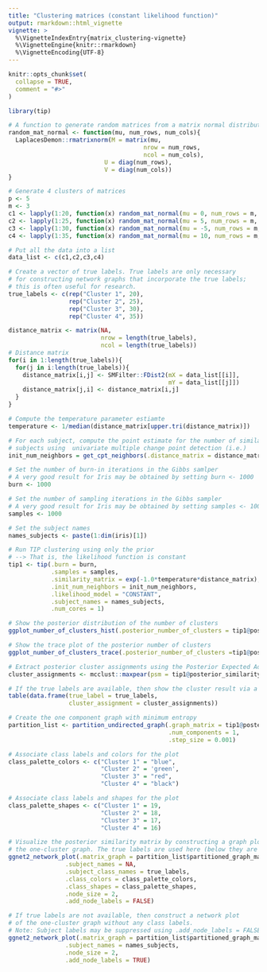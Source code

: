 ```yaml
---
title: "Clustering matrices (constant likelihood function)"
output: rmarkdown::html_vignette
vignette: >
  %\VignetteIndexEntry{matrix_clustering-vignette}
  %\VignetteEngine{knitr::rmarkdown}
  %\VignetteEncoding{UTF-8}
---
```


```r
knitr::opts_chunk$set(
  collapse = TRUE,
  comment = "#>"
)
```

```r
library(tip)

# A function to generate random matrices from a matrix normal distribution 
random_mat_normal <- function(mu, num_rows, num_cols){
  LaplacesDemon::rmatrixnorm(M = matrix(mu, 
                                      nrow = num_rows, 
                                      ncol = num_cols), 
                           U = diag(num_rows), 
                           V = diag(num_cols))
}

# Generate 4 clusters of matrices 
p <- 5
m <- 3
c1 <- lapply(1:20, function(x) random_mat_normal(mu = 0, num_rows = m, num_cols = p))
c2 <- lapply(1:25, function(x) random_mat_normal(mu = 5, num_rows = m, num_cols = p))
c3 <- lapply(1:30, function(x) random_mat_normal(mu = -5, num_rows = m, num_cols = p))
c4 <- lapply(1:35, function(x) random_mat_normal(mu = 10, num_rows = m, num_cols = p))

# Put all the data into a list
data_list <- c(c1,c2,c3,c4)

# Create a vector of true labels. True labels are only necessary 
# for constructing network graphs that incorporate the true labels;
# this is often useful for research. 
true_labels <- c(rep("Cluster 1", 20),
                 rep("Cluster 2", 25),
                 rep("Cluster 3", 30),
                 rep("Cluster 4", 35))

distance_matrix <- matrix(NA, 
                          nrow = length(true_labels),
                          ncol = length(true_labels))
# Distance matrix 
for(i in 1:length(true_labels)){
  for(j in i:length(true_labels)){
    distance_matrix[i,j] <- SMFilter::FDist2(mX = data_list[[i]],
                                             mY = data_list[[j]])
    distance_matrix[j,i] <- distance_matrix[i,j]
  }
}

# Compute the temperature parameter estiamte
temperature <- 1/median(distance_matrix[upper.tri(distance_matrix)])

# For each subject, compute the point estimate for the number of similar 
# subjects using  univariate multiple change point detection (i.e.)
init_num_neighbors = get_cpt_neighbors(.distance_matrix = distance_matrix)

# Set the number of burn-in iterations in the Gibbs samlper
# A very good result for Iris may be obtained by setting burn <- 1000
burn <- 1000

# Set the number of sampling iterations in the Gibbs sampler
# A very good result for Iris may be obtained by setting samples <- 1000
samples <- 1000

# Set the subject names
names_subjects <- paste(1:dim(iris)[1])

# Run TIP clustering using only the prior
# --> That is, the likelihood function is constant
tip1 <- tip(.burn = burn,
            .samples = samples,
            .similarity_matrix = exp(-1.0*temperature*distance_matrix),
            .init_num_neighbors = init_num_neighbors,
            .likelihood_model = "CONSTANT",
            .subject_names = names_subjects,
            .num_cores = 1)
```

```r
# Show the posterior distribution of the number of clusters
ggplot_number_of_clusters_hist(.posterior_number_of_clusters = tip1@posterior_number_of_clusters)
```

```r
# Show the trace plot of the posterior number of clusters
ggplot_number_of_clusters_trace(.posterior_number_of_clusters =tip1@posterior_number_of_clusters)
```

```r
# Extract posterior cluster assignments using the Posterior Expected Adjusted Rand (PEAR) index
cluster_assignments <- mcclust::maxpear(psm = tip1@posterior_similarity_matrix)$cl

# If the true labels are available, then show the cluster result via a contigency table
table(data.frame(true_label = true_labels,
                 cluster_assignment = cluster_assignments))
```

```r
# Create the one component graph with minimum entropy
partition_list <- partition_undirected_graph(.graph_matrix = tip1@posterior_similarity_matrix,
                                             .num_components = 1,
                                             .step_size = 0.001)
```

```r
# Associate class labels and colors for the plot
class_palette_colors <- c("Cluster 1" = "blue",
                          "Cluster 2" = 'green',
                          "Cluster 3" = "red",
                          "Cluster 4" = "black")

# Associate class labels and shapes for the plot
class_palette_shapes <- c("Cluster 1" = 19,
                          "Cluster 2" = 18,
                          "Cluster 3" = 17,
                          "Cluster 4" = 16)

# Visualize the posterior similarity matrix by constructing a graph plot of 
# the one-cluster graph. The true labels are used here (below they are not).
ggnet2_network_plot(.matrix_graph = partition_list$partitioned_graph_matrix,
                .subject_names = NA,
                .subject_class_names = true_labels,
                .class_colors = class_palette_colors,
                .class_shapes = class_palette_shapes,
                .node_size = 2,
                .add_node_labels = FALSE)
```

```r
# If true labels are not available, then construct a network plot
# of the one-cluster graph without any class labels.
# Note: Subject labels may be suppressed using .add_node_labels = FALSE.  
ggnet2_network_plot(.matrix_graph = partition_list$partitioned_graph_matrix,
                .subject_names = names_subjects,
                .node_size = 2,
                .add_node_labels = TRUE)

```
